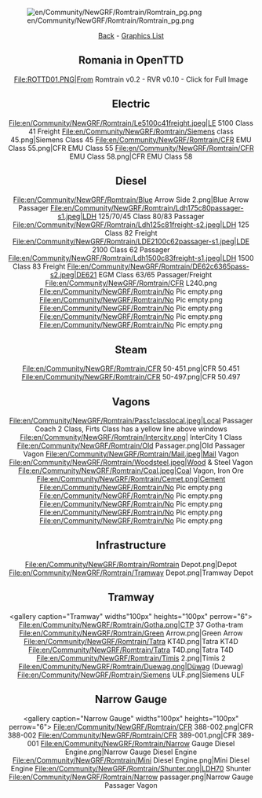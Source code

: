 [[File:en/Community/NewGRF/Romtrain/Romtrain pg.png|center]]
<center>[[en/Community/NewGRF/Romtrain/Main Page|Back]] - [[en/Community/NewGRF/Romtrain/Graphics|Graphics List]]</center>


<center>{{en/Del}}</center>

<center>
==Romania in OpenTTD==
<gallery caption="Romanian in OpenTTD" widths="400px" heights="250px" perrow="1">
File:ROTTD01.PNG|From Romtrain v0.2 - RVR v0.10 - Click for Full Image
</gallery>
==Electric==
<gallery caption="Electric" widths="100px" heights="100px" perrow="4">
File:en/Community/NewGRF/Romtrain/Le5100c41freight.jpeg|LE 5100 Class 41 Freight
File:en/Community/NewGRF/Romtrain/Siemens class 45.png|Siemens Class 45
File:en/Community/NewGRF/Romtrain/CFR EMU Class 55.png|CFR EMU Class 55
File:en/Community/NewGRF/Romtrain/CFR EMU Class 58.png|CFR EMU Class 58
</gallery>

==Diesel==
<gallery caption="Diesel" widths="100px" heights="100px" perrow="6">
File:en/Community/NewGRF/Romtrain/Blue Arrow Side 2.png|Blue Arrow Passager
File:en/Community/NewGRF/Romtrain/Ldh175c80passager-s1.jpeg|LDH 125/70/45 Class 80/83 Passager
File:en/Community/NewGRF/Romtrain/Ldh125c81freight-s2.jpeg|LDH 125 Class 82 Freight
File:en/Community/NewGRF/Romtrain/LDE2100c62passager-s1.jpeg|LDE 2100 Class 62 Passager
File:en/Community/NewGRF/Romtrain/Ldh1500c83freight-s1.jpeg|LDH 1500 Class 83 Freight
File:en/Community/NewGRF/Romtrain/DE62c6365pass-s2.jpeg|DE621 EGM Class 63/65 Passager/Freight
File:en/Community/NewGRF/Romtrain/CFR L240.png
File:en/Community/NewGRF/Romtrain/No Pic empty.png
File:en/Community/NewGRF/Romtrain/No Pic empty.png
File:en/Community/NewGRF/Romtrain/No Pic empty.png
File:en/Community/NewGRF/Romtrain/No Pic empty.png
File:en/Community/NewGRF/Romtrain/No Pic empty.png
</gallery>

==Steam==
<gallery caption="Diesel" widths="100px" heights="100px" perrow="6">
File:en/Community/NewGRF/Romtrain/CFR 50-451.png|CFR 50.451
File:en/Community/NewGRF/Romtrain/CFR 50-497.png|CFR 50.497
</gallery>

==Vagons==
<gallery caption="Vagons" widths="100px" heights="100px" perrow="6">
File:en/Community/NewGRF/Romtrain/Pass1classlocal.jpeg|Local Passager Coach 2 Class, Firts Class has a yellow line above windows
File:en/Community/NewGRF/Romtrain/Intercity.png| InterCity 1 Class
File:en/Community/NewGRF/Romtrain/Old Passager.png|Old Passager Vagon
File:en/Community/NewGRF/Romtrain/Mail.jpeg|Mail Vagon
File:en/Community/NewGRF/Romtrain/Woodsteel.jpeg|Wood & Steel Vagon
File:en/Community/NewGRF/Romtrain/Coal.jpeg|Coal Vagon, Iron Ore
File:en/Community/NewGRF/Romtrain/Cemet.png|Cement
File:en/Community/NewGRF/Romtrain/No Pic empty.png
File:en/Community/NewGRF/Romtrain/No Pic empty.png
File:en/Community/NewGRF/Romtrain/No Pic empty.png
File:en/Community/NewGRF/Romtrain/No Pic empty.png
File:en/Community/NewGRF/Romtrain/No Pic empty.png
</gallery>

==Infrastructure==
<gallery caption="Infrastructure" widths="100px" heights="100px" perrow="6">
File:en/Community/NewGRF/Romtrain/Romtrain Depot.png|Depot
File:en/Community/NewGRF/Romtrain/Tramway Depot.png|Tramway Depot
</gallery>

==Tramway==
<gallery caption="Tramway" widths"100px" heights="100px" perrow="6">
File:en/Community/NewGRF/Romtrain/Gotha.png|CTP 37 Gotha-tram
File:en/Community/NewGRF/Romtrain/Green Arrow.png|Green Arrow
File:en/Community/NewGRF/Romtrain/Tatra KT4D.png|Tatra KT4D
File:en/Community/NewGRF/Romtrain/Tatra T4D.png|Tatra T4D
File:en/Community/NewGRF/Romtrain/Timis 2.png|Timis 2
File:en/Community/NewGRF/Romtrain/Duewag.png|Düwag (Duewag)
File:en/Community/NewGRF/Romtrain/Siemens ULF.png|Siemens ULF
</gallery>

==Narrow Gauge==
<gallery caption="Narrow Gauge" widths"100px" heights="100px" perrow="6">
File:en/Community/NewGRF/Romtrain/CFR 388-002.png|CFR 388-002
File:en/Community/NewGRF/Romtrain/CFR 389-001.png|CFR 389-001
File:en/Community/NewGRF/Romtrain/Narrow Gauge Diesel Engine.png|Narrow Gauge Diesel Engine
File:en/Community/NewGRF/Romtrain/Mini Diesel Engine.png|Mini Diesel Engine
File:en/Community/NewGRF/Romtrain/Shunter.png|LDH70 Shunter
File:en/Community/NewGRF/Romtrain/Narrow passager.png|Narrow Gauge Passager Vagon
</gallery>